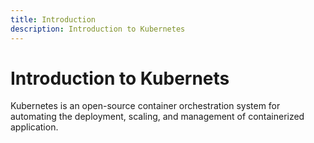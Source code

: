```yaml
---
title: Introduction
description: Introduction to Kubernetes
---
```


# Introduction to Kubernets

Kubernetes is an open-source container orchestration system for automating the deployment, scaling, and management of containerized application.

